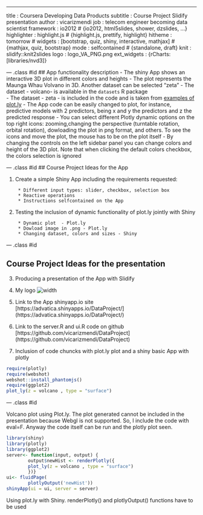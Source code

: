 ---
title       : Coursera Developing Data Products 
subtitle    : Course Project Slidify presentation
author      : vicarizmendi
job         : telecom engineer becoming data scientist
framework   : io2012        # {io2012, html5slides, shower, dzslides, ...}
highlighter : highlight.js  # {highlight.js, prettify, highlight}
hitheme     : tomorrow      # 
widgets     : [bootstrap, quiz, shiny, interactive, mathjax] # {mathjax, quiz, bootstrap}
mode        : selfcontained # {standalone, draft}
knit        : slidify::knit2slides
logo        : logo_VA_PNG.png
ext_widgets : {rCharts: [libraries/nvd3]}

--- .class #id
## App functionality description
- The shiny App shows an interactive 3D plot in different colors and heights 
- The plot represents the Maunga Whau Volvano in 3D. Another dataset can be selected "zeta"
- The dataset - volcano- is available in the `datasets` R package  
- The dataset - zeta - is included in the code and is taken from [examples of plot.ly](https://plot.ly/r/3d-surface-plots/) 
- The App code can be easily changed to plot, for instance, predictive models with 2 predictors, being x and y the predictors and z the predicted response
- You can select different Plotly dynamic options on the top right icons: zooming,changing the perspective (turntable rotation, orbital rotation), dowloading the plot in png format, and others. To see the icons and move the plot, the mouse has to be on the plot itself
- By changing the controls on the left sidebar panel you can change colors and height of the 3D plot. Note that when clicking the default colors checkbox, the colors selection is ignored

--- .class #id
## Course Project Ideas for the App


1. Create a simple Shiny App including the requirements requested:

        * Different input types: slider, checkbox, selection box
        * Reactive operations
        * Instructions selfcontained on the App

2. Testing the inclusion of dynamic functionality of plot.ly jointly with Shiny 

        * Dynamic plot  - Plot.ly
        * Dowload image in .png - Plot.ly
        * Changing dataset, colors and sizes - Shiny




--- .class #id 

## Course Project Ideas for the presentation

3. Producing a presentation of the App with Slidify

2. My logo ![width](Logo_advatica.png) 

3. Link to the App shinyapp.io site [https://advatica.shinyapps.io/DataProject/] (https://advatica.shinyapps.io/DataProject/)
  

3. Link to the server.R and ui.R code on github [https://github.com/vicarizmendi/DataProject] (https://github.com/vicarizmendi/DataProject)

        
5. Inclusion of code chuncks with plot.ly plot and a shiny basic App with plotly
```r
require(plotly)
require(webshot)
webshot::install_phantomjs()
require(ggplot2)
plot_ly(z = volcano , type = "surface")
```
  
  

--- .class #id

Volcano plot using Plot.ly. The plot generated cannot be included in the presentation because Webgl is not supported. So, I include the code with eval=F. Anyway the code itself can be run and the plotly plot seen.  


```r
library(shiny)
library(plotly)
library(ggplot2)
server<- function(input, output) {
        output$newHist <- renderPlotly({
        plot_ly(z = volcano , type = "surface")
        })}
ui<- fluidPage(
        plotlyOutput('newHist'))
shinyApp(ui = ui, server = server)
```

Using plot.ly with Shiny. renderPlotly() and plotlyOutput() functions have to be used
  